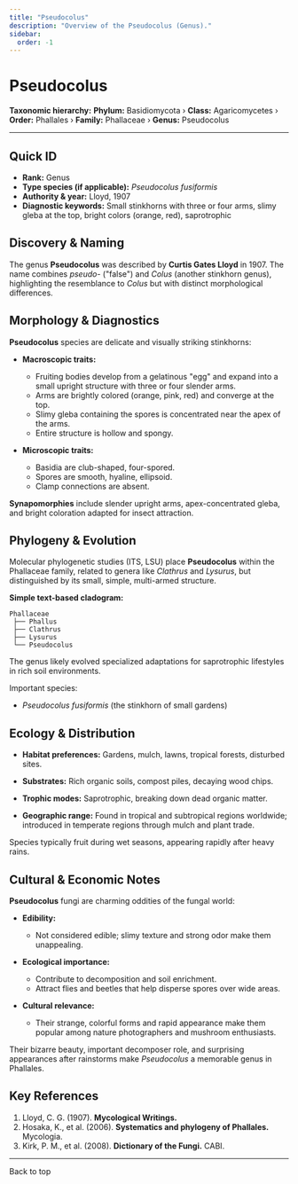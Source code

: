 ```yaml
---
title: "Pseudocolus"
description: "Overview of the Pseudocolus (Genus)."
sidebar:
  order: -1
---
```



# Pseudocolus <Badge variant="note" text="Genus" />

**Taxonomic hierarchy:** **Phylum:** Basidiomycota › **Class:** Agaricomycetes › **Order:** Phallales › **Family:** Phallaceae › **Genus:** Pseudocolus

---

## Quick ID
* **Rank:** Genus  
* **Type species (if applicable):** _Pseudocolus fusiformis_  
* **Authority & year:** Lloyd, 1907  
* **Diagnostic keywords:** Small stinkhorns with three or four arms, slimy gleba at the top, bright colors (orange, red), saprotrophic  

## Discovery & Naming
The genus **Pseudocolus** was described by **Curtis Gates Lloyd** in 1907. The name combines _pseudo-_ ("false") and _Colus_ (another stinkhorn genus), highlighting the resemblance to _Colus_ but with distinct morphological differences.

## Morphology & Diagnostics
**Pseudocolus** species are delicate and visually striking stinkhorns:

- **Macroscopic traits:**
  - Fruiting bodies develop from a gelatinous "egg" and expand into a small upright structure with three or four slender arms.
  - Arms are brightly colored (orange, pink, red) and converge at the top.
  - Slimy gleba containing the spores is concentrated near the apex of the arms.
  - Entire structure is hollow and spongy.

- **Microscopic traits:**
  - Basidia are club-shaped, four-spored.
  - Spores are smooth, hyaline, ellipsoid.
  - Clamp connections are absent.

**Synapomorphies** include slender upright arms, apex-concentrated gleba, and bright coloration adapted for insect attraction.

## Phylogeny & Evolution
Molecular phylogenetic studies (ITS, LSU) place **Pseudocolus** within the Phallaceae family, related to genera like _Clathrus_ and _Lysurus_, but distinguished by its small, simple, multi-armed structure.

**Simple text-based cladogram:**
```
Phallaceae
 ├── Phallus
 ├── Clathrus
 ├── Lysurus
 └── Pseudocolus
```
The genus likely evolved specialized adaptations for saprotrophic lifestyles in rich soil environments.

Important species:

- _Pseudocolus fusiformis_ (the stinkhorn of small gardens)

## Ecology & Distribution
- **Habitat preferences:** Gardens, mulch, lawns, tropical forests, disturbed sites.
- **Substrates:** Rich organic soils, compost piles, decaying wood chips.

- **Trophic modes:** Saprotrophic, breaking down dead organic matter.

- **Geographic range:** Found in tropical and subtropical regions worldwide; introduced in temperate regions through mulch and plant trade.

Species typically fruit during wet seasons, appearing rapidly after heavy rains.

## Cultural & Economic Notes
**Pseudocolus** fungi are charming oddities of the fungal world:

- **Edibility:**
  - Not considered edible; slimy texture and strong odor make them unappealing.

- **Ecological importance:**
  - Contribute to decomposition and soil enrichment.
  - Attract flies and beetles that help disperse spores over wide areas.

- **Cultural relevance:**
  - Their strange, colorful forms and rapid appearance make them popular among nature photographers and mushroom enthusiasts.

Their bizarre beauty, important decomposer role, and surprising appearances after rainstorms make _Pseudocolus_ a memorable genus in Phallales.

## Key References
1. Lloyd, C. G. (1907). **Mycological Writings.**  
2. Hosaka, K., et al. (2006). **Systematics and phylogeny of Phallales.** Mycologia.  
3. Kirk, P. M., et al. (2008). **Dictionary of the Fungi.** CABI.

---

<LinkButton href="#top" variant="minimal" icon="arrow-up">
  Back to top
</LinkButton>
